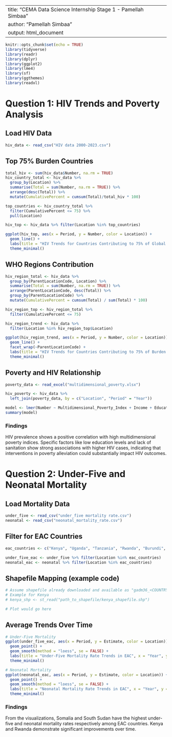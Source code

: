 
---
title: "CEMA Data Science Internship Stage 1 - Pamellah Simbaa"
author: "Pamellah Simbaa"
output: html_document
---

```r
knitr::opts_chunk$set(echo = TRUE)
library(tidyverse)
library(readr)
library(dplyr)
library(ggplot2)
library(lme4)
library(sf)
library(ggthemes)
library(readxl)
```

# Question 1: HIV Trends and Poverty Analysis

## Load HIV Data
```r
hiv_data <- read_csv("HIV data 2000-2023.csv")
```

## Top 75% Burden Countries
```r
total_hiv <- sum(hiv_data$Number, na.rm = TRUE)
hiv_country_total <- hiv_data %>%
  group_by(Location) %>%
  summarise(Total = sum(Number, na.rm = TRUE)) %>%
  arrange(desc(Total)) %>%
  mutate(CumulativePercent = cumsum(Total)/total_hiv * 100)

top_countries <- hiv_country_total %>%
  filter(CumulativePercent <= 75) %>%
  pull(Location)

hiv_top <- hiv_data %>% filter(Location %in% top_countries)

ggplot(hiv_top, aes(x = Period, y = Number, color = Location)) +
  geom_line() +
  labs(title = "HIV Trends for Countries Contributing to 75% of Global Burden", x = "Year", y = "Number of People Living with HIV") +
  theme_minimal()
```

## WHO Regions Contribution
```r
hiv_region_total <- hiv_data %>%
  group_by(ParentLocationCode, Location) %>%
  summarise(Total = sum(Number, na.rm = TRUE)) %>%
  arrange(ParentLocationCode, desc(Total)) %>%
  group_by(ParentLocationCode) %>%
  mutate(CumulativePercent = cumsum(Total) / sum(Total) * 100)

hiv_region_top <- hiv_region_total %>%
  filter(CumulativePercent <= 75)

hiv_region_trend <- hiv_data %>%
  filter(Location %in% hiv_region_top$Location)

ggplot(hiv_region_trend, aes(x = Period, y = Number, color = Location)) +
  geom_line() +
  facet_wrap(~ParentLocationCode) +
  labs(title = "HIV Trends for Countries Contributing to 75% of Burden within Each WHO Region", x = "Year", y = "Number of People Living with HIV") +
  theme_minimal()
```

## Poverty and HIV Relationship
```r
poverty_data <- read_excel("multidimensional_poverty.xlsx")

hiv_poverty <- hiv_data %>%
  left_join(poverty_data, by = c("Location", "Period" = "Year"))

model <- lmer(Number ~ Multidimensional_Poverty_Index + Income + Education + Sanitation + Drinking_Water + Electricity + (1 | Location) + (1 | Period), data = hiv_poverty, na.action = na.exclude)
summary(model)
```

### Findings
HIV prevalence shows a positive correlation with high multidimensional poverty indices. Specific factors like low education levels and lack of sanitation show strong associations with higher HIV cases, indicating that interventions in poverty alleviation could substantially impact HIV outcomes.

# Question 2: Under-Five and Neonatal Mortality

## Load Mortality Data
```r
under_five <- read_csv("under_five mortality rate.csv")
neonatal <- read_csv("neonatal_mortality_rate.csv")
```

## Filter for EAC Countries
```r
eac_countries <- c("Kenya", "Uganda", "Tanzania", "Rwanda", "Burundi", "South Sudan", "Democratic Republic of the Congo", "Somalia")

under_five_eac <- under_five %>% filter(Location %in% eac_countries)
neonatal_eac <- neonatal %>% filter(Location %in% eac_countries)
```

## Shapefile Mapping (example code)
```r
# Assume shapefile already downloaded and available as "gadm36_<COUNTRY>_1.shp"
# Example for Kenya
# kenya_shp <- st_read("path_to_shapefile/kenya_shapefile.shp")

# Plot would go here
```

## Average Trends Over Time
```r
# Under-Five Mortality
ggplot(under_five_eac, aes(x = Period, y = Estimate, color = Location)) +
  geom_point() +
  geom_smooth(method = "loess", se = FALSE) +
  labs(title = "Under-Five Mortality Rate Trends in EAC", x = "Year", y = "Mortality Rate per 1000") +
  theme_minimal()

# Neonatal Mortality
ggplot(neonatal_eac, aes(x = Period, y = Estimate, color = Location)) +
  geom_point() +
  geom_smooth(method = "loess", se = FALSE) +
  labs(title = "Neonatal Mortality Rate Trends in EAC", x = "Year", y = "Mortality Rate per 1000") +
  theme_minimal()
```

### Findings
From the visualizations, Somalia and South Sudan have the highest under-five and neonatal mortality rates respectively among EAC countries. Kenya and Rwanda demonstrate significant improvements over time.

